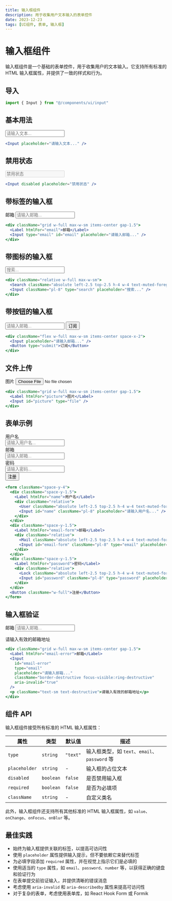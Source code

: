 ```yaml
---
title: 输入框组件
description: 用于收集用户文本输入的表单控件
date: 2023-12-23
tags: [UI组件, 表单, 输入框]
---
```



# 输入框组件

输入框组件是一个基础的表单控件，用于收集用户的文本输入。它支持所有标准的 HTML 输入框属性，并提供了一致的样式和行为。

## 导入

```jsx
import { Input } from "@/components/ui/input"
```

## 基本用法

<Input placeholder="请输入文本..." />

```jsx
<Input placeholder="请输入文本..." />
```

## 禁用状态

<Input disabled placeholder="禁用状态" />

```jsx
<Input disabled placeholder="禁用状态" />
```

## 带标签的输入框

<div className="grid w-full max-w-sm items-center gap-1.5">
  <Label htmlFor="email">邮箱</Label>
  <Input type="email" id="email" placeholder="请输入邮箱..." />
</div>

```jsx
<div className="grid w-full max-w-sm items-center gap-1.5">
  <Label htmlFor="email">邮箱</Label>
  <Input type="email" id="email" placeholder="请输入邮箱..." />
</div>
```

## 带图标的输入框

<div className="relative w-full max-w-sm">
  <Search className="absolute left-2.5 top-2.5 h-4 w-4 text-muted-foreground" />
  <Input className="pl-8" type="search" placeholder="搜索..." />
</div>

```jsx
<div className="relative w-full max-w-sm">
  <Search className="absolute left-2.5 top-2.5 h-4 w-4 text-muted-foreground" />
  <Input className="pl-8" type="search" placeholder="搜索..." />
</div>
```

## 带按钮的输入框

<div className="flex w-full max-w-sm items-center space-x-2">
  <Input placeholder="请输入邮箱..." />
  <Button type="submit">订阅</Button>
</div>

```jsx
<div className="flex w-full max-w-sm items-center space-x-2">
  <Input placeholder="请输入邮箱..." />
  <Button type="submit">订阅</Button>
</div>
```

## 文件上传

<div className="grid w-full max-w-sm items-center gap-1.5">
  <Label htmlFor="picture">图片</Label>
  <Input id="picture" type="file" />
</div>

```jsx
<div className="grid w-full max-w-sm items-center gap-1.5">
  <Label htmlFor="picture">图片</Label>
  <Input id="picture" type="file" />
</div>
```

## 表单示例

<form className="w-full max-w-sm space-y-4">
  <div className="space-y-1.5">
    <Label htmlFor="name">用户名</Label>
    <div className="relative">
      <User className="absolute left-2.5 top-2.5 h-4 w-4 text-muted-foreground" />
      <Input id="name" className="pl-8" placeholder="请输入用户名..." />
    </div>
  </div>
  <div className="space-y-1.5">
    <Label htmlFor="email-form">邮箱</Label>
    <div className="relative">
      <Mail className="absolute left-2.5 top-2.5 h-4 w-4 text-muted-foreground" />
      <Input id="email-form" className="pl-8" type="email" placeholder="请输入邮箱..." />
    </div>
  </div>
  <div className="space-y-1.5">
    <Label htmlFor="password">密码</Label>
    <div className="relative">
      <Lock className="absolute left-2.5 top-2.5 h-4 w-4 text-muted-foreground" />
      <Input id="password" className="pl-8" type="password" placeholder="请输入密码..." />
    </div>
  </div>
  <Button className="w-full">注册</Button>
</form>

```jsx
<form className="space-y-4">
  <div className="space-y-1.5">
    <Label htmlFor="name">用户名</Label>
    <div className="relative">
      <User className="absolute left-2.5 top-2.5 h-4 w-4 text-muted-foreground" />
      <Input id="name" className="pl-8" placeholder="请输入用户名..." />
    </div>
  </div>
  <div className="space-y-1.5">
    <Label htmlFor="email-form">邮箱</Label>
    <div className="relative">
      <Mail className="absolute left-2.5 top-2.5 h-4 w-4 text-muted-foreground" />
      <Input id="email-form" className="pl-8" type="email" placeholder="请输入邮箱..." />
    </div>
  </div>
  <div className="space-y-1.5">
    <Label htmlFor="password">密码</Label>
    <div className="relative">
      <Lock className="absolute left-2.5 top-2.5 h-4 w-4 text-muted-foreground" />
      <Input id="password" className="pl-8" type="password" placeholder="请输入密码..." />
    </div>
  </div>
  <Button className="w-full">注册</Button>
</form>
```

## 输入框验证

<div className="grid w-full max-w-sm items-center gap-1.5">
  <Label htmlFor="email-error">邮箱</Label>
  <Input
    id="email-error"
    type="email"
    placeholder="请输入邮箱..."
    className="border-destructive focus-visible:ring-destructive"
    aria-invalid="true"
  />
  <p className="text-sm text-destructive">请输入有效的邮箱地址</p>
</div>

```jsx
<div className="grid w-full max-w-sm items-center gap-1.5">
  <Label htmlFor="email-error">邮箱</Label>
  <Input
    id="email-error"
    type="email"
    placeholder="请输入邮箱..."
    className="border-destructive focus-visible:ring-destructive"
    aria-invalid="true"
  />
  <p className="text-sm text-destructive">请输入有效的邮箱地址</p>
</div>
```

## 组件 API

输入框组件接受所有标准的 HTML 输入框属性：

| 属性 | 类型 | 默认值 | 描述 |
| --- | --- | --- | --- |
| `type` | `string` | `"text"` | 输入框类型，如 `text`、`email`、`password` 等 |
| `placeholder` | `string` | - | 输入框的占位文本 |
| `disabled` | `boolean` | `false` | 是否禁用输入框 |
| `required` | `boolean` | `false` | 是否为必填项 |
| `className` | `string` | - | 自定义类名 |

此外，输入框组件还支持所有其他标准的 HTML 输入框属性，如 `value`、`onChange`、`onFocus`、`onBlur` 等。

## 最佳实践

- 始终为输入框提供关联的标签，以提高可访问性
- 使用 `placeholder` 属性提供输入提示，但不要依赖它来替代标签
- 为必填字段添加 `required` 属性，并在视觉上指示它们是必填的
- 使用适当的 `type` 属性，如 `email`、`password`、`number` 等，以获得正确的键盘和验证行为
- 在表单提交前验证输入，并提供清晰的错误消息
- 考虑使用 `aria-invalid` 和 `aria-describedby` 属性来提高可访问性
- 对于复杂的表单，考虑使用表单库，如 React Hook Form 或 Formik
